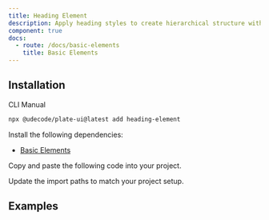 ```yaml
---
title: Heading Element
description: Apply heading styles to create hierarchical structure within your content.
component: true
docs:
  - route: /docs/basic-elements
    title: Basic Elements
---
```


<ComponentPreview name="playground-demo" id="basicnodes" />

## Installation

<Tabs defaultValue="cli">

<TabsList>
<TabsTrigger value="cli">CLI</TabsTrigger>
<TabsTrigger value="manual">Manual</TabsTrigger>
</TabsList>
<TabsContent value="cli">

```bash
npx @udecode/plate-ui@latest add heading-element
```

</TabsContent>

<TabsContent value="manual">

<Steps>

<Step>

Install the following dependencies:

- [Basic Elements](/docs/basic-elements)

</Step>

<Step>

Copy and paste the following code into your project.

</Step>

<ComponentSource name="heading-element" />

<Step>

Update the import paths to match your project setup.

</Step>

</Steps>

</TabsContent>

</Tabs>

## Examples

<ComponentSource src="../../templates/plate-playground-template/src/lib/plate/plate-plugins.ts" />

